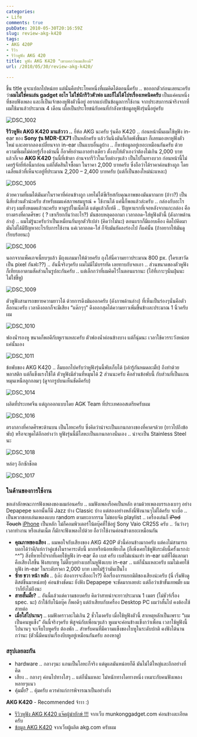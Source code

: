 ```yaml
---
categories:
- Life
comments: true
pubDate: 2010-05-30T20:16:59Z
slug: review-akg-k420
tags:
- AKG 420P
- รีวิว
- รีวิวหูฟัง AKG 420
title: หูฟัง AKG K420 "เขาบอกว่าผมเสียงดี"
url: /2010/05/30/review-akg-k420/

---
```


ขึ้น title ดูจะแปลกไปหน่อย แต่นั่นคือประโยคหนึ่งที่ผมคิดได้ตอนนี้ครับ .. ขอออกตัวก่อนเลยนะครับ ว่า**ผมไม่ใช่คนเล่น gadget อะไร ไม่ใช่นักรีวิวตัวพ่อ และก็ไม่ได้โปรเรื่องเทคนิคครับ** เป็นแค่คนหนึ่งที่ชอบฟังเพลง และก็เป็นเจ้าของหูฟังตัวนี้อยู่ อยากแบ่งปันข้อมูลการใช้งาน จากประสบการณ์จริงจากที่ผมใช้มาแล้วประมาณ 4 เดือน เผื่อเป็นประโยชน์กับคนที่กำลังหาข้อมูลหูฟังรุ่นนี้อยู่ครับ

![DSC_1002](https://files.armno.in.th/uploads/2010/05/DSC_1002_thumb.jpg)

**รีวิวหูฟัง AKG K420 มาแล้ววว ..** ยี่ห้อ AKG นะครับ รุ่นคือ K420 .. ก่อนหน้านั้นผมใช้หูฟัง in-ear ของ **Sony รุ่น MDR-EX71** เป็นหลักครับ แล้ววันนึงมันก็เกิดพังขึ้นมา ก็เลยมองหาหูฟังตัวใหม่ และอยากลองเปลี่ยนจาก in-ear เป็นแบบอื่นดูบ้าง .. ก็หาข้อมูลอยู่เยอะเหมือนกันครับ ด้วยความที่ผมไม่ค่อยรู้เรื่องด้านนี้ ก็อาศัยอ่านเอาอย่างเดียว ตั้งงบให้ตัวเองว่าต้องไม่เกิน 2,000 บาท แล้วก็เจอ **AKG K420** รุ่นนี้ที่เข้าตา อ่านจากรีวิวในเว็บต่างๆแล้ว เป็นไปในทางบวก ก่อนหน้านี้ไม่เคยรู้จักยี่ห้อนี้มาก่อน แต่ก็ตัดสินใจซื้อมา ในราคา 2,000 บาทครับ ซึ่งถือว่าได้ราคาค่อนข้างถูก โดยเฉลี่ยแล้วที่เห็นจะอยู่ที่ประมาณ 2,200 – 2,400 บาทครับ (แต่ก็เป็นของใหม่น่ะแหละ)

![DSC_1005](https://files.armno.in.th/uploads/2010/05/DSC_1005_thumb.jpg)

ด้วยความที่ผมได้มันมาในราคาที่ค่อนข้างถูก เลยไม่ได้ซีเรียสกับคุณภาพของมันมากมาย (อ้าว?) เป็นนิสัยส่วนตัวน่ะครับ สำหรับผมแค่สภาพสมบูรณ์ + ใช้งานได้ แค่นี้ก็พอแล้วล่ะครับ .. กล่องกับอะไรต่างๆ ผมทิ้งหมดแล้วนะครับ หาดูรูปในเน็ตได้ แต่ดูแล้วก็เท่ดี .. ปัญหาแรกที่เจอหลังจากแกะกล่อง คือ ยางตรงที่คาดศีรษะ ( ? เขาเรียกกันว่าอะไร?) มันชอบหลุดออกมา เวลาถอด-ใส่หูฟังตัวนี้ (ดังภาพด้านล่าง) .. ผมไม่รู้นะครับว่าเป็นเหมือนกันทุกตัวรึเปล่า (คิดว่าไม่นะ) ตอนแรกก็มีแอบเคือง คิดไปคิดมา มันไม่ได้มีปัญหาอะไรกับการใช้งาน แค่เวลาถอด-ใส่ ก็จับมันยัดลงร่องไป ก็แค่นั้น (ถ้าอยากให้มันดูเรียบร้อยนะ)

![DSC_1006](https://files.armno.in.th/uploads/2010/05/DSC_1006_thumb.jpg)

นอกจากแพ็คเกจเนี้ยบๆแล้ว มีถุงแถมมาให้ด้วยครับ ถุงใส่นี่ความยาวประมาณ 800 px. (ใครเขาวัดเป็น pixel กันฟะ??) .. อันนี้จริงๆครับ ผมไม่มีไม้บรรทัด เลยทาบกับจอเอา .. ส่วนขนาดของตัวหูฟัง ก็เทียบเอาตามสัดส่วนในรูปละกันครับ .. แต่เล็กกว่าที่ผมคิดไว้ในตอนแรกนะ (ไอ้ที่เกาะๆนั่นฝุ่นนะ ไม่ใช่ขี้หู)

![DSC_1009](https://files.armno.in.th/uploads/2010/05/DSC_1009_thumb.jpg)

ตัวหูฟังสามารถขยายความยาวได้ ด้วยการดึงมันออกครับ (ดังภาพด้านล่าง) ที่เห็นเป็นร่องๆนั่นคือตัวล็อกนะครับ เวลาดึงออกก็จะมีเสียง “แต๊กๆๆ” ดึงออกสุดได้ความยาวเพิ่มขึ้นข้างละประมาณ 1 นิ้วครับผม

![DSC_1010](https://files.armno.in.th/uploads/2010/05/DSC_1010_thumb.jpg)

ฟองน้ำรองหู ขนาดก็พอดีกับหูเราแหละครับ ตัวฟองน้ำค่อนข้างบาง แต่ก็นุ่มนะ เวลาใช้ควรระวังหน่อย แค่นั้นเอง

![DSC_1011](https://files.armno.in.th/uploads/2010/05/DSC_1011_thumb.jpg)

ข้อพับของ AKG K420 .. ลืมบอกไปครับว่าหูฟังรุ่นนี้พับเก็บได้ (เค้ารู้กันหมดละมั้ย) ถึงทำด้วยพลาสติก แต่ก็แข็งแรงใช้ได้ ตัวหูฟังมีส่วนที่หมุนได้ 2 ส่วนนะครับ คือส่วนข้อพับนี้ กับส่วนที่เป็นแกนหมุนเหนือลูกกลมๆ (ดูจากรูปบนเห็นชัดดีครับ)

![DSC_1014](https://files.armno.in.th/uploads/2010/05/DSC_1014_thumb.jpg)

ผลิตที่ประเทศจีน แต่ถูกออกแบบโดย AGK Team ที่ประเทศออสเตรียครับผม

![DSC_1016](https://files.armno.in.th/uploads/2010/05/DSC_1016_thumb.jpg)

ตรงกลางที่คาดศีรษะด้านบน เป็นโลหะครับ ซึ่งคิดว่าน่าจะเป็นแกนกลางของที่คาดฯด้วย (ยาวไปถึงข้อพับ) หรือจะพูดได้อีกอย่างว่า หูฟังรุ่นนี้มีโลหะเป็นแกนกลางนั่นเอง .. น่าจะเป็น Stainless Steel นะ

![DSC_1018](https://files.armno.in.th/uploads/2010/05/DSC_1018_thumb.jpg)

หล่อๆ อีกซักช็อต

![DSC_1017](https://files.armno.in.th/uploads/2010/05/DSC_1017_thumb.jpg)

### ในด้านของการใช้งาน

ขอเล่าลักษณะการฟังเพลงของผมก่อนครับ .. ผมฟังเพลงร็อคเป็นหลัก ตามด้วยเพลงบรรเลงเบาๆ อย่าง Depapepe นอกนั้นก็มี Jazz บ้าง Classic บ้าง แต่สองอย่างหลังนี่ฟังนานๆไม่ได้ครับ จะเบื่อ .. เป็นพวกชอบเล่นเพลงแบบ random ตามยะถากรรม ไม่ชอบจัด playlist .. เครื่องเล่นก็ <del>iPod Touch</del> <ins>iPhone</ins> เป็นหลัก ไม่ก็คอมพิวเตอร์โน้ตบุ๊คที่ใช้อยู่ Sony Vaio CR25S ครับ .. วันว่างๆเวลาทำงาน หรือเล่นเน็ต ก็มักจะฟังเพลงไปด้วย ถือว่าใช้งานค่อนข้างเยอะเหมือนกัน

* **คุณภาพของเสียง** .. ผมพอใจกับเสียงของ AKG 420P ตัวนี้ค่อนข้างมากครับ แต่คงไม่สามารถบอกได้ว่าดี/แย่กว่าคู่แข่งในราคาระดับนี้ มากหรือน้อยเพียงได (ก็เพิ่งเคยใช้หูฟังระดับนี้ครั้งแรกง่ะ ^^”) สิ่งที่หายไปจากที่เคยใช้หูฟัง in-ear คือ เบส ครับ เบสไม่แน่นเท่า in-ear แต่ที่ได้แลกมาคือเสียงใสขึ้น ฟังสบายหู ไม่ตึ๊บๆอย่างเบสในหูฟังแบบ in-ear .. แต่ก็นั่นแหละครับ ผมไม่เคยใช้หูฟัง in-ear ในระดับราคา 2,000 บาท เลยไม่รู้ว่ามันเป็นไง
* **ซ้าย ขวา หน้า หลัง** .. (เอ๊ะ ต้องการจะสื่ออะไร?) คือเรื่องการแยกมิติของเสียงน่ะครับ (นี่ เริ่มฟังดูติสต์ขึ้นมาหน่อย) ค่อนข้างชัดนะ ยิ่งฟัง Depapepe จะชัดมากเลยล่ะ แต่ถือว่าเข้าขั้นเทพมั้ย ผมว่าก็ยังไม่ถึงนะ
* **สายสั้นมั้ย?** .. อันนี้แล้วแต่ความชอบครับ คิดว่าสายน่าจะยาวประมาณ 1 เมตร (ไม่ชัวร์เรื่อง spec. นะ) ถ้าใช้กับโน้ตบุ๊ค ก็พอดีๆ แต่ถ้าเสียบกับเครื่อง Desktop PC ผมว่าสั้นไป คงต้องใช้สายต่อ
* **เมื่อใส่ไปนานๆ** .. ผมฟังคราวละไม่เกิน 2 ชั่วโมงครับ เมื่อใช้หูฟังตัวนี้ สาเหตุหลักเป็นเพราะ “ผมเป็นคนหูแข็ง” อันนี้จริงๆครับ พิสูจน์กับเพื่อนๆแล้ว หูผมจะค่อนข้างแข็งกว่าเพื่อน เวลาใช้หูฟังนี้ไปนานๆ จะเจ็บใบหูครับ ต้องพัก .. สำหรับคนที่มีความแข็งของใบหูในระดับปกติ คงฟังได้นานกว่านะ (ตัวนี้มีคนบ่นเรื่องบีบหูอยู่เหมือนกันครับ ลองหาดู)

### สรุปเลยละกัน

* hardware .. กลางๆนะ แกนเป็นโลหะก็จริง แต่ดูแลมันหน่อยก็ดี มันไม่ได้ใหญ่และถึกอย่างที่คิด
* เสียง .. กลางๆ ค่อนไปทางใสๆ .. แต่ก็นั่นแหละ ไม่หนักทางใดทางหนึ่ง เหมาะกับคนฟังเพลงหลายๆแนว
* คุ้มมั้ย? .. คุ้มครับ ควรค่าแก่การพิจารณาเป็นอย่างยิ่ง

**AKG K420** - Recommended จ้าาา :)

* [รีวิวหูฟัง AKG K420 แจ๊คผู้ฆ่ายักษ์ !!!](http://forum.munkonggadget.com/detail.php?id=12090) จากเว็บ munkonggadget.com ค่อนข้างละเอียดครับ
* [ข้อมูล AKG K420](http://www.akg.com/personal/K_420,pcatid,6,pid,108,_psmand,1.html) จากเว็บผู้ผลิต akg.com ครับผม
